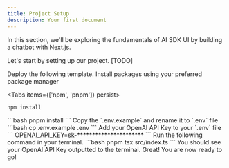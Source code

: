 ```yaml
---
title: Project Setup
description: Your first document
---
```



In this section, we'll be exploring the fundamentals of AI SDK UI by building a chatbot with Next.js.

Let's start by setting up our project. [TODO]

<Steps>
<Step>
Deploy the following template.

</Step>

<Step>
Install packages using your preferred package manager

<Tabs items={['npm', 'pnpm']} persist>
  <Tab value="npm">
  ```bash
  npm install
  ```
  </Tab>
  <Tab value="pnpm">
  ```bash
  pnpm install
  ```
  </Tab>
</Tabs>
</Step>
<Step>
Copy the `.env.example` and rename it to `.env` file
```bash
cp .env.example .env
```
</Step>
<Step>
Add your OpenAI API Key to your `.env` file
```
OPENAI_API_KEY=sk-**********************
```
</Step>
<Step>
Run the following command in your terminal.
```bash
pnpm tsx src/index.ts
```
You should see your OpenAI API Key outputted to the terminal.
</Step>
</Steps>
Great! You are now ready to go!
